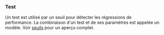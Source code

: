 ### Test
Un test est utilisé par un seuil pour détecter les régressions de performance.
La combinaison d'un test et de ses paramètres est appelée un modèle.
Voir [seuils](/fr/docs/explanation/thresholds/) pour un aperçu complet.